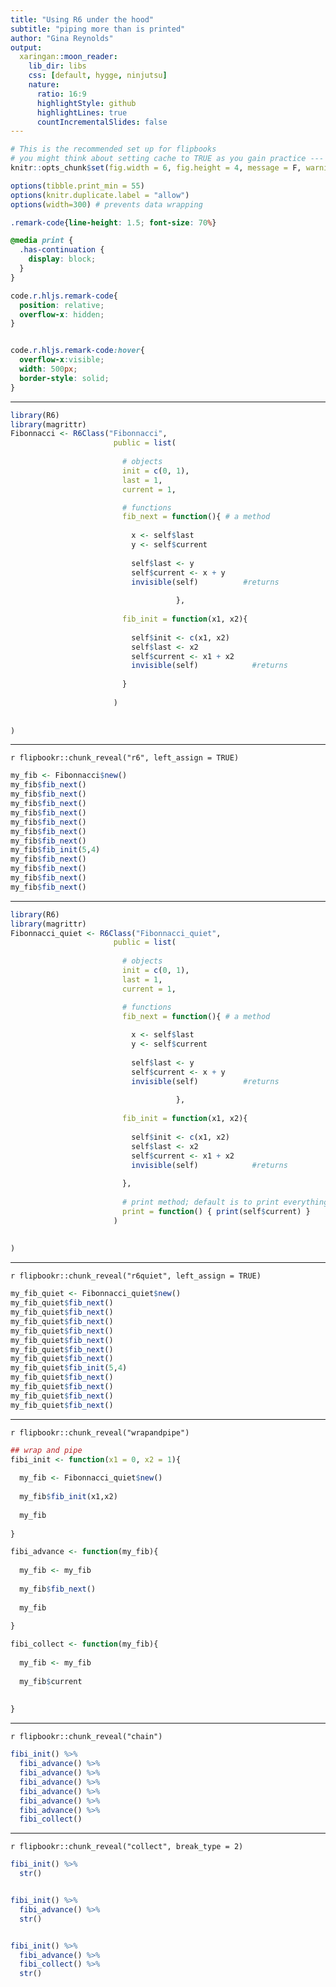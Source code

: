 ```yaml
---
title: "Using R6 under the hood"
subtitle: "piping more than is printed"
author: "Gina Reynolds"
output:
  xaringan::moon_reader:
    lib_dir: libs
    css: [default, hygge, ninjutsu]
    nature:
      ratio: 16:9
      highlightStyle: github
      highlightLines: true
      countIncrementalSlides: false
---
```



```r
# This is the recommended set up for flipbooks
# you might think about setting cache to TRUE as you gain practice --- building flipbooks from scratch can be time consuming
knitr::opts_chunk$set(fig.width = 6, fig.height = 4, message = F, warning = FALSE, comment = "", cache = F)

options(tibble.print_min = 55)
options(knitr.duplicate.label = "allow")
options(width=300) # prevents data wrapping
```


```css
.remark-code{line-height: 1.5; font-size: 70%}

@media print {
  .has-continuation {
    display: block;
  }
}

code.r.hljs.remark-code{
  position: relative;
  overflow-x: hidden;
}


code.r.hljs.remark-code:hover{
  overflow-x:visible;
  width: 500px;
  border-style: solid;
}
```



---




```r
library(R6)
library(magrittr)
Fibonnacci <- R6Class("Fibonnacci",
                       public = list(
                         
                         # objects
                         init = c(0, 1),
                         last = 1,
                         current = 1,

                         # functions
                         fib_next = function(){ # a method
                           
                           x <- self$last
                           y <- self$current
                           
                           self$last <- y
                           self$current <- x + y
                           invisible(self)          #returns
                           
                                     },
                         
                         fib_init = function(x1, x2){
                           
                           self$init <- c(x1, x2)
                           self$last <- x2
                           self$current <- x1 + x2
                           invisible(self)            #returns
                           
                         }
                      
                       )
                      
                  
)
```



---


`r flipbookr::chunk_reveal("r6", left_assign = TRUE)`


```r
my_fib <- Fibonnacci$new()
my_fib$fib_next()
my_fib$fib_next() 
my_fib$fib_next() 
my_fib$fib_next() 
my_fib$fib_next() 
my_fib$fib_next() 
my_fib$fib_next() 
my_fib$fib_init(5,4) 
my_fib$fib_next() 
my_fib$fib_next() 
my_fib$fib_next() 
my_fib$fib_next() 
```



---


```r
library(R6)
library(magrittr)
Fibonnacci_quiet <- R6Class("Fibonnacci_quiet",
                       public = list(
                         
                         # objects
                         init = c(0, 1),
                         last = 1,
                         current = 1,

                         # functions
                         fib_next = function(){ # a method
                           
                           x <- self$last
                           y <- self$current
                           
                           self$last <- y
                           self$current <- x + y
                           invisible(self)          #returns
                           
                                     },
                         
                         fib_init = function(x1, x2){
                           
                           self$init <- c(x1, x2)
                           self$last <- x2
                           self$current <- x1 + x2
                           invisible(self)            #returns
                           
                         },
                         
                         # print method; default is to print everything
                         print = function() { print(self$current) }
                       )
                      
                  
)
```



---


`r flipbookr::chunk_reveal("r6quiet", left_assign = TRUE)`


```r
my_fib_quiet <- Fibonnacci_quiet$new()
my_fib_quiet$fib_next()
my_fib_quiet$fib_next() 
my_fib_quiet$fib_next() 
my_fib_quiet$fib_next() 
my_fib_quiet$fib_next() 
my_fib_quiet$fib_next() 
my_fib_quiet$fib_next() 
my_fib_quiet$fib_init(5,4) 
my_fib_quiet$fib_next() 
my_fib_quiet$fib_next() 
my_fib_quiet$fib_next() 
my_fib_quiet$fib_next() 
```



---

`r flipbookr::chunk_reveal("wrapandpipe")`


```r
## wrap and pipe
fibi_init <- function(x1 = 0, x2 = 1){
  
  my_fib <- Fibonnacci_quiet$new()
  
  my_fib$fib_init(x1,x2)
  
  my_fib
  
}

fibi_advance <- function(my_fib){
  
  my_fib <- my_fib
  
  my_fib$fib_next()
  
  my_fib
  
}

fibi_collect <- function(my_fib){
  
  my_fib <- my_fib
  
  my_fib$current
  
  
}

```


---


`r flipbookr::chunk_reveal("chain")`


```r
fibi_init() %>% 
  fibi_advance() %>% 
  fibi_advance() %>% 
  fibi_advance() %>% 
  fibi_advance() %>% 
  fibi_advance() %>% 
  fibi_advance() %>% 
  fibi_collect()
```



---

`r flipbookr::chunk_reveal("collect", break_type = 2)`


```r
fibi_init() %>% 
  str()


fibi_init() %>% 
  fibi_advance() %>% 
  str()


fibi_init() %>% 
  fibi_advance() %>%
  fibi_collect() %>% 
  str()
```
